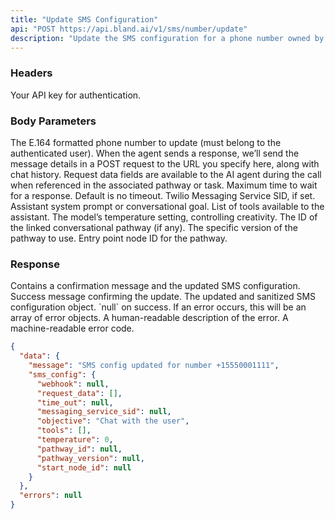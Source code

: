 ```yaml
---
title: "Update SMS Configuration"
api: "POST https://api.bland.ai/v1/sms/number/update"
description: "Update the SMS configuration for a phone number owned by the authenticated user."
---
```


### Headers

<ParamField header="authorization" type="string" required>
  Your API key for authentication.
</ParamField>

### Body Parameters

<ParamField body="phone_number" type="string" required>
  The E.164 formatted phone number to update (must belong to the authenticated user).
</ParamField>

<ParamField body="webhook" type="string" required={false}>
  When the agent sends a response, we’ll send the message details in a POST request to the URL you specify here, along with chat history.
</ParamField>

<ParamField body="request_data" type="object|array" required={false}>
  Request data fields are available to the AI agent during the call when referenced in the associated pathway or task.
</ParamField>

<ParamField body="time_out" type="number" required={false}>
  Maximum time to wait for a response. Default is no timeout.
</ParamField>

<ParamField body="messaging_service_sid" type="string" required={false}>
  Twilio Messaging Service SID, if set.
</ParamField>

<ParamField body="objective" type="string" required={false}>
  Assistant system prompt or conversational goal.
</ParamField>

<ParamField body="tools" type="array" required={false}>
  List of tools available to the assistant.
</ParamField>

<ParamField body="temperature" type="number" required={false}>
  The model’s temperature setting, controlling creativity.
</ParamField>

<ParamField body="pathway_id" type="string" required={false}>
  The ID of the linked conversational pathway (if any).
</ParamField>

<ParamField body="pathway_version" type="string" required={false}>
  The specific version of the pathway to use.
</ParamField>

<ParamField body="start_node_id" type="string" required={false}>
  Entry point node ID for the pathway.
</ParamField>

### Response

<ResponseField name="data" type="object">
  Contains a confirmation message and the updated SMS configuration.
</ResponseField>

<ResponseField name="data.message" type="string">
  Success message confirming the update.
</ResponseField>

<ResponseField name="data.sms_config" type="object">
  The updated and sanitized SMS configuration object.
</ResponseField>

<ResponseField name="errors" type="null|array">
  `null` on success. If an error occurs, this will be an array of error objects.
</ResponseField>

<ResponseField name="errors[].message" type="string">
  A human-readable description of the error.
</ResponseField>

<ResponseField name="errors[].error" type="string">
  A machine-readable error code.
</ResponseField>


<ResponseExample>

```json Response
{
  "data": {
    "message": "SMS config updated for number +15550001111",
    "sms_config": {
      "webhook": null,
      "request_data": [],
      "time_out": null,
      "messaging_service_sid": null,
      "objective": "Chat with the user",
      "tools": [],
      "temperature": 0,
      "pathway_id": null,
      "pathway_version": null,
      "start_node_id": null
    }
  },
  "errors": null
}
```

</ResponseExample>